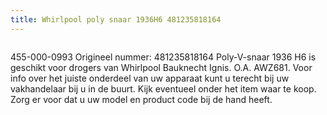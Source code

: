 ```yaml
---
title: Whirlpool poly snaar 1936H6 481235818164
---
```



<Image src={imageProduct} width={imageProduct.width} alt="" />


455-000-0993
Origineel nummer: 481235818164
Poly-V-snaar 1936 H6 is geschikt voor drogers van Whirlpool Bauknecht Ignis.
O.A. AWZ681.
Voor info over het juiste onderdeel van uw apparaat kunt u terecht bij uw vakhandelaar bij u in de buurt.
Kijk eventueel onder het item waar te koop. Zorg er voor dat u uw model en product code bij de hand heeft.
